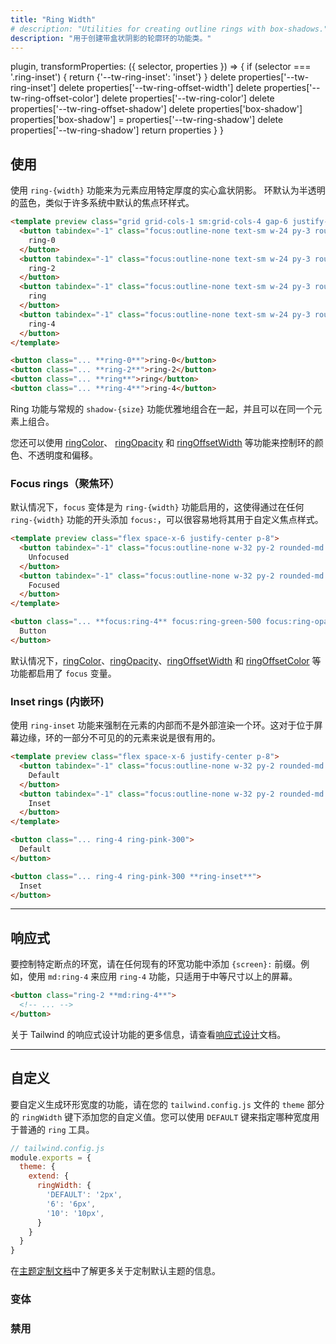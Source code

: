 ```yaml
---
title: "Ring Width"
# description: "Utilities for creating outline rings with box-shadows."
description: "用于创建带盒状阴影的轮廓环的功能类。"
---
```



  plugin,
  transformProperties: ({ selector, properties }) => {
    if (selector === '.ring-inset') {
      return {'--tw-ring-inset': 'inset'}
    }
    delete properties['--tw-ring-inset']
    delete properties['--tw-ring-offset-width']
    delete properties['--tw-ring-offset-color']
    delete properties['--tw-ring-color']
    delete properties['--tw-ring-offset-shadow']
    delete properties['box-shadow']
    properties['box-shadow'] = properties['--tw-ring-shadow']
    delete properties['--tw-ring-shadow']
    return properties
  }
}


<!-- ## Usage -->
## 使用

<!-- Use the `ring-{width}` utilities to apply solid box-shadow of a specific thickness to an element. Rings are a semi-transparent blue color by default, similar to the default focus ring style in many systems. -->
使用 `ring-{width}` 功能来为元素应用特定厚度的实心盒状阴影。 环默认为半透明的蓝色，类似于许多系统中默认的焦点环样式。

```html lightBlue
<template preview class="grid grid-cols-1 sm:grid-cols-4 gap-6 justify-items-center p-8">
  <button tabindex="-1" class="focus:outline-none text-sm w-24 py-3 rounded-md font-semibold text-white bg-blue-500 ring-0">
    ring-0
  </button>
  <button tabindex="-1" class="focus:outline-none text-sm w-24 py-3 rounded-md font-semibold text-white bg-blue-500 ring-2">
    ring-2
  </button>
  <button tabindex="-1" class="focus:outline-none text-sm w-24 py-3 rounded-md font-semibold text-white bg-blue-500 ring">
    ring
  </button>
  <button tabindex="-1" class="focus:outline-none text-sm w-24 py-3 rounded-md font-semibold text-white bg-blue-500 ring-4">
    ring-4
  </button>
</template>

<button class="... **ring-0**">ring-0</button>
<button class="... **ring-2**">ring-2</button>
<button class="... **ring**">ring</button>
<button class="... **ring-4**">ring-4</button>
```

<!-- Ring utilities compose gracefully with regular `shadow-{size}` utilities and can be combined on the same element.

You can also control the color, opacity, and offset of rings using the [ringColor](/docs/ring-color), [ringOpacity](/docs/ring-opacity), and [ringOffsetWidth](/docs/ring-offset-width) utilities. -->
Ring 功能与常规的 `shadow-{size}` 功能优雅地组合在一起，并且可以在同一个元素上组合。

您还可以使用 [ringColor](/docs/ring-color)、 [ringOpacity](/docs/ring-opacity) 和 [ringOffsetWidth](/docs/ring-offset-width) 等功能来控制环的颜色、不透明度和偏移。

### Focus rings（聚焦环）

<!-- The `focus` variant is enabled for `ring-{width}` utilities by default, which makes it easy to use them for custom focus styles by adding `focus:` to the beginning of any `ring-{width}` utility. -->
默认情况下，`focus` 变体是为 `ring-{width}` 功能启用的，这使得通过在任何 `ring-{width}` 功能的开头添加 `focus:`，可以很容易地将其用于自定义焦点样式。

```html emerald
<template preview class="flex space-x-6 justify-center p-8">
  <button tabindex="-1" class="focus:outline-none w-32 py-2 rounded-md font-semibold text-white bg-emerald-500 focus:outline-none">
    Unfocused
  </button>
  <button tabindex="-1" class="focus:outline-none w-32 py-2 rounded-md font-semibold text-white bg-emerald-500 ring-4 ring-emerald-500 ring-opacity-50 focus:outline-none">
    Focused
  </button>
</template>

<button class="... **focus:ring-4** focus:ring-green-500 focus:ring-opacity-50">
  Button
</button>
```

<!-- The `focus` variant is enabled by default for the [ringColor](/docs/ring-color), [ringOpacity](/docs/ring-opacity), [ringOffsetWidth](/docs/ring-offset-width), and [ringOffsetColor](/docs/ring-offset-color) utilities as well. -->
默认情况下，[ringColor](/docs/ring-color)、[ringOpacity](/docs/ring-opacity)、[ringOffsetWidth](/docs/ring-offset-width) 和 [ringOffsetColor](/docs/ring-offset-color) 等功能都启用了 `focus` 变量。

### Inset rings (内嵌环)

<!-- Use the `ring-inset` utility to force a ring to render on the inside of an element instead of the outside. This can be useful for elements at the edge of the screen where part of the ring wouldn't be visible. -->
使用 `ring-inset` 功能来强制在元素的内部而不是外部渲染一个环。这对于位于屏幕边缘，环的一部分不可见的的元素来说是很有用的。

```html fuchsia
<template preview class="flex space-x-6 justify-center p-8">
  <button tabindex="-1" class="focus:outline-none w-32 py-2 rounded-md font-semibold text-white bg-pink-500 ring-4 ring-pink-300">
    Default
  </button>
  <button tabindex="-1" class="focus:outline-none w-32 py-2 rounded-md font-semibold text-white bg-pink-500 ring-4 ring-pink-300 ring-inset">
    Inset
  </button>
</template>

<button class="... ring-4 ring-pink-300">
  Default
</button>

<button class="... ring-4 ring-pink-300 **ring-inset**">
  Inset
</button>
```

---


<!-- ## Responsive

To control the ring width at a specific breakpoint, add a `{screen}:` prefix to any existing ring width utility. For example, use `md:ring-4` to apply the `ring-4` utility at only medium screen sizes and above. -->
## 响应式

要控制特定断点的环宽，请在任何现有的环宽功能中添加 `{screen}:` 前缀。例如，使用 `md:ring-4` 来应用 `ring-4` 功能，只适用于中等尺寸以上的屏幕。

```html
<button class="ring-2 **md:ring-4**">
  <!-- ... -->
</button>
```

<!-- For more information about Tailwind's responsive design features, check out the [Responsive Design](/docs/responsive-design) documentation. -->
关于 Tailwind 的响应式设计功能的更多信息，请查看[响应式设计](/docs/responsive-design)文档。

---

<!-- ## Customizing -->
## 自定义
<!-- To customize which ring width utilities are generated, add your custom values under `ringWidth` key in the `theme` section of your `tailwind.config.js` file. You can use the `DEFAULT` key to specify which width is used for the plain `ring` utility. -->
要自定义生成环形宽度的功能，请在您的 `tailwind.config.js` 文件的 `theme` 部分的 `ringWidth` 键下添加您的自定义值。您可以使用 `DEFAULT` 键来指定哪种宽度用于普通的 `ring` 工具。

```js
// tailwind.config.js
module.exports = {
  theme: {
    extend: {
      ringWidth: {
        'DEFAULT': '2px',
        '6': '6px',
        '10': '10px',
      }
    }
  }
}
```

<!-- Learn more about customizing the default theme in the [theme customization documentation](/docs/theme#customizing-the-default-theme). -->
在[主题定制文档](/docs/theme#-5)中了解更多关于定制默认主题的信息。

<!-- ### Variants -->
### 变体
<Variants plugin="ringWidth" />

<!-- ### Disabling -->
### 禁用
<Disabling plugin="ringWidth" />
